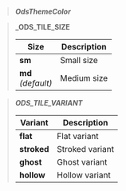 
> **_OdsThemeColor_**
>
> <OdsThemeColorIntents />


> **_ODS_TILE_SIZE**
>
> | Size                     | Description        |
> | ------------------------ | ------------------ |
> | **sm**                   | Small size         |
> | **md**<br/>_(default)_   | Medium size        |


> **_ODS_TILE_VARIANT_**
>
> | Variant                  | Description        |
> | ------------------------ | ------------------ |
> | **flat**                 | Flat variant       |
> | **stroked**              | Stroked variant    |
> | **ghost**                | Ghost variant      |
> | **hollow**               | Hollow variant     |

